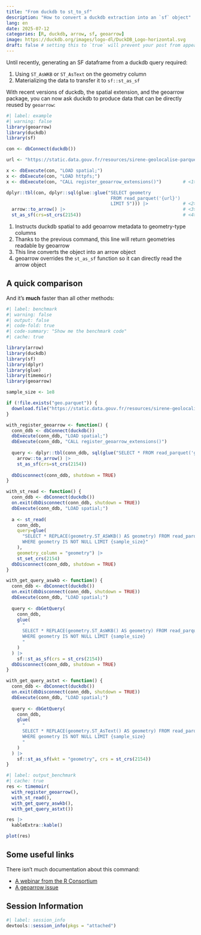```yaml
---
title: "From duckdb to st_to_sf"
description: "How to convert a duckdb extraction into an `sf` object"
lang: en
date: 2025-07-12
categories: [R, duckdb, arrow, sf, geoarrow]
image: https://duckdb.org/images/logo-dl/DuckDB_Logo-horizontal.svg
draft: false # setting this to `true` will prevent your post from appearing on your listing page until you're ready!
---
```


Until recently, generating an SF dataframe from a duckdb query required:

1. Using `ST_AsWKB` or `ST_AsText` on the geometry column  
2. Materializing the data to transfer it to `sf::st_as_sf`

With recent versions of duckdb, the spatial extension, and the geoarrow package, you can now ask duckdb to produce data that can be directly reused by `geoarrow`:

```r
#| label: example
#| warning: false
library(geoarrow)
library(duckdb)
library(sf)

con <- dbConnect(duckdb())

url <- "https://static.data.gouv.fr/resources/sirene-geolocalise-parquet/20240107-143656/sirene2024-geo.parquet"

x <- dbExecute(con, "LOAD spatial;")
x <- dbExecute(con, "LOAD httpfs;")
x <- dbExecute(con, "CALL register_geoarrow_extensions()")        # <1>

dplyr::tbl(con, dplyr::sql(glue::glue("SELECT geometry 
                                       FROM read_parquet('{url}')
                                       LIMIT 5"))) |>             # <2>
  arrow::to_arrow() |>                                            # <3>
  st_as_sf(crs=st_crs(2154))                                      # <4>
```

1. Instructs duckdb spatial to add geoarrow metadata to geometry-type columns  
2. Thanks to the previous command, this line will return geometries readable by geoarrow  
3. This line converts the object into an arrow object  
4. geoarrow overrides the `st_as_sf` function so it can directly read the arrow object  

## A quick comparison

And it’s **much** faster than all other methods:

```r
#| label: benchmark
#| warning: false
#| output: false
#| code-fold: true
#| code-summary: "Show me the benchmark code"
#| cache: true

library(arrow)
library(duckdb)
library(sf)
library(dplyr)
library(glue)
library(timemoir)
library(geoarrow)

sample_size <- 1e8

if (!file.exists("geo.parquet")) {
  download.file("https://static.data.gouv.fr/resources/sirene-geolocalise-parquet/20240107-143656/sirene2024-geo.parquet", "geo.parquet")
}

with_register_geoarrow <- function() {
  conn_ddb <- dbConnect(duckdb())
  dbExecute(conn_ddb, "LOAD spatial;")
  dbExecute(conn_ddb, "CALL register_geoarrow_extensions()")
  
  query <- dplyr::tbl(conn_ddb, sql(glue("SELECT * FROM read_parquet('geo.parquet') LIMIT {sample_size}"))) |>
    arrow::to_arrow() |>
    st_as_sf(crs=st_crs(2154))
  
  dbDisconnect(conn_ddb, shutdown = TRUE)
}

with_st_read <- function() {
  conn_ddb <- dbConnect(duckdb())
  on.exit(dbDisconnect(conn_ddb, shutdown = TRUE))
  dbExecute(conn_ddb, "LOAD spatial;")
  
  a <- st_read(
    conn_ddb, 
    query=glue(
      "SELECT * REPLACE(geometry.ST_ASWKB() AS geometry) FROM read_parquet('geo.parquet') 
      WHERE geometry IS NOT NULL LIMIT {sample_size}"
    ), 
    geometry_column = "geometry") |>
    st_set_crs(2154)
  dbDisconnect(conn_ddb, shutdown = TRUE)
}

with_get_query_aswkb <- function() {
  conn_ddb <- dbConnect(duckdb())
  on.exit(dbDisconnect(conn_ddb, shutdown = TRUE))
  dbExecute(conn_ddb, "LOAD spatial;")
  
  query <- dbGetQuery(
    conn_ddb, 
    glue(
      "
      SELECT * REPLACE(geometry.ST_AsWKB() AS geometry) FROM read_parquet('geo.parquet') 
      WHERE geometry IS NOT NULL LIMIT {sample_size}
      "
    )
  ) |>
    sf::st_as_sf(crs = st_crs(2154))
  dbDisconnect(conn_ddb, shutdown = TRUE)
}

with_get_query_astxt <- function() {
  conn_ddb <- dbConnect(duckdb())
  on.exit(dbDisconnect(conn_ddb, shutdown = TRUE))
  dbExecute(conn_ddb, "LOAD spatial;")
  
  query <- dbGetQuery(
    conn_ddb, 
    glue(
      "
      SELECT * REPLACE(geometry.ST_AsText() AS geometry) FROM read_parquet('geo.parquet')
      WHERE geometry IS NOT NULL LIMIT {sample_size}
      "
    )
  ) |>
    sf::st_as_sf(wkt = "geometry", crs = st_crs(2154))
}
```

```r
#| label: output_benchmark
#| cache: true
res <- timemoir(
  with_register_geoarrow(), 
  with_st_read(),
  with_get_query_aswkb(),
  with_get_query_astxt())

res |>
  kableExtra::kable()

plot(res)
```

## Some useful links

There isn’t much documentation about this command:

* [A webinar from the R Consortium](https://youtu.be/tjNEoIYr_ag?t=1641)  
* [A geoarrow issue](https://github.com/duckdb/duckdb-spatial/issues/589)

::: {.callout-note collapse=true}
## Session Information
```r
#| label: session_info
devtools::session_info(pkgs = "attached")
```
:::
